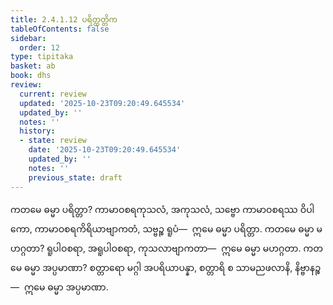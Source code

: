```yaml
---
title: 2.4.1.12 ပရိတ္တတ္တိက
tableOfContents: false
sidebar:
  order: 12
type: tipitaka
basket: ab
book: dhs
review:
  current: review
  updated: '2025-10-23T09:20:49.645534'
  updated_by: ''
  notes: ''
  history:
  - state: review
    date: '2025-10-23T09:20:49.645534'
    updated_by: ''
    notes: ''
    previous_state: draft
---
```



<ReviewStatus review={frontmatter.review} showDetails={true} />

<HypothesisAnnotation frontmatter={frontmatter} />

<DynamicBreadcrumb />

<Division number="1417" book="dhs" e="ch" v="29" p="270">

<Paragraph number="2123" book="dhs">
ကတမေ ဓမ္မာ ပရိတ္တာ? ကာမာဝစရကုသလံ, အကုသလံ, သဗ္ဗော ကာမာဝစရဿ ဝိပါကော, ကာမာဝစရကိရိယာဗျာကတံ, သဗ္ဗဉ္စ ရူပံ—  ဣမေ ဓမ္မာ ပရိတ္တာ.
</Paragraph>

</Division>
<Division number="1418" book="dhs" e="ch" v="29" p="270">

<Paragraph number="2124" book="dhs">
ကတမေ ဓမ္မာ မဟဂ္ဂတာ? ရူပါဝစရာ, အရူပါဝစရာ, ကုသလာဗျာကတာ—  ဣမေ ဓမ္မာ မဟဂ္ဂတာ.
</Paragraph>

</Division>
<Division number="1419" book="dhs" e="ch" v="29" p="270">

<Paragraph number="2125" book="dhs">
ကတမေ ဓမ္မာ အပ္ပမာဏာ? စတ္တာရော မဂ္ဂါ အပရိယာပန္နာ, စတ္တာရိ စ သာမညဖလာနိ, နိဗ္ဗာနဉ္စ—  ဣမေ ဓမ္မာ အပ္ပမာဏာ.
</Paragraph>
</Division>